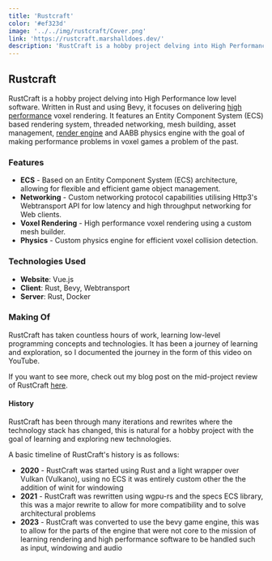```yaml
---
title: 'Rustcraft'
color: '#ef323d'
image: '../../img/rustcraft/Cover.png'
link: 'https://rustcraft.marshalldoes.dev/'
description: 'RustCraft is a hobby project delving into High Performance low level software. Written in Rust and using wgpu-rs, it focuses on delivering high performance voxel rendering.'
---
```


## Rustcraft


<GithubStats repo="DarkZek/RustCraft" />

RustCraft is a hobby project delving into High Performance low level software.
Written in Rust and using Bevy, it focuses on delivering <u>high performance</u> voxel rendering.
It features an Entity Component System (ECS) based rendering system, threaded networking,
mesh building, asset management, <u>render engine</u> and AABB physics engine
with the goal of making performance problems in voxel games a problem of the past.

### Features
- **ECS** - Based on an Entity Component System (ECS) architecture, allowing for flexible and efficient game object management.
- **Networking** - Custom networking protocol capabilities utilising Http3's Webtransport API for low latency and high throughput networking for Web clients.
- **Voxel Rendering** - High performance voxel rendering using a custom mesh builder.
- **Physics** - Custom physics engine for efficient voxel collision detection.

### Technologies Used
- **Website**: Vue.js
- **Client**: Rust, Bevy, Webtransport
- **Server**: Rust, Docker

### Making Of

RustCraft has taken countless hours of work, learning low-level programming concepts and
technologies. It has been a journey of learning and exploration, so I documented the journey
in the form of this video on YouTube.


<YouTube id="https://www.youtube.com/embed/r3HJ04u0-2Q" posterQuality="max" />

If you want to see more, check out my blog post on the mid-project review of RustCraft
[here](/blog/rustcraft-mid-project-review).

#### History

RustCraft has been through many iterations and rewrites where the technology stack has changed,
this is natural for a hobby project with the goal of learning and exploring new technologies.

A basic timeline of RustCraft's history is as follows:

- **2020** - RustCraft was started using Rust and a light wrapper over Vulkan (Vulkano), using no ECS it was entirely custom other the the addition of winit for windowing
- **2021** - RustCraft was rewritten using wgpu-rs and the specs ECS library, this was a major rewrite to allow for more compatibility and to solve architectural problems
- **2023** - RustCraft was converted to use the bevy game engine, this was to allow for the parts of the engine that were not core to the mission of learning rendering and high performance software to be handled such as input, windowing and audio